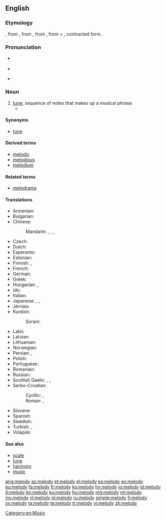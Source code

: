 {{also|Melody}}
==English==
{{wikipedia}}

===Etymology===
{{etyl|enm|en}} {{term|melodie|lang=enm}}, from {{etyl|fro|en}} {{term|melodie|lang=fro}}, from {{etyl|la|en}} {{term|melodia|lang=la}}, from {{etyl|grc|en}} {{term|sc=polytonic|μελῳδία|tr=melōidiā||singing, chanting|lang=grc}}, from {{term|sc=polytonic|μέλος|tr=mélos||musical phrase|lang=grc}} + {{term|sc=polytonic|ἀοιδή|tr=aoidḗ||song|lang=grc}}, contracted form {{term|sc=polytonic|ᾠδή|tr=ōidḗ|lang=grc}}.

===Pronunciation===
* {{a|GenAm}} {{IPA|/ˈmɛlədi/|lang=en}}
* {{audio|en-us-melody.ogg|Audio (US)|lang=en}}
* {{a|RP}} {{IPA|/ˈmelədi/|lang=en}}

===Noun===
{{en-noun|melodies}}

# [[tune]]; sequence of notes that makes up a musical phrase
#* {{quote-book|year=1954|author=Alexander Alderson|title=The Subtle Minotaur|chapter=1|edition=|url=http://openlibrary.org/works/OL12152304W|passage=Slowly she turned round and faced towards a neat white bungalow, set some way back from the path behind a low hedge of golden privet. No light showed, but someone there was playing the piano. The strange elusiveness of the soft, insistent '''melody''' seemed to draw her forward.}}

====Synonyms====
* {{sense|sequence of notes that makes up a musical phrase}} [[tune]]

====Derived terms====
* [[melodic]]
* [[melodious]]
* [[melodium]]<!-- possibly a trade name -->

====Related terms====
* [[melodrama]]

====Translations====
{{trans-top|sequence of notes that makes up a musical phrase}}
* Armenian: {{t|hy|մեղեդի|tr=meġedi}}
* Bulgarian: {{t+|bg|мелодия|f|tr=melodija}}
* Chinese:
*: Mandarin: {{t|cmn|曲調|sc=Hani}}, {{t+|cmn|曲调|tr=qǔdiào|sc=Hani}}, {{t+|cmn|曲子|tr=qǔzi|sc=Hani}}, {{t+|cmn|歌曲|tr=gēqǔ|sc=Hani}}
* Czech: {{t+|cs|melodie|f}}
* Dutch: {{t+|nl|melodie|f}}
* Esperanto: {{t|eo|melodio}}
* Estonian: {{t|et|meloodia}}
* Finnish: {{t+|fi|melodia}}, {{t+|fi|sävel}}
* French: {{t+|fr|mélodie|f}}
* German: {{t+|de|Melodie|f}}
* Greek: {{t+|el|μελωδία|f|tr=melodía}}
* Hungarian: {{t+|hu|dallam}}, {{t+|hu|melódia}}
* Ido: {{t+|io|melodio}}
* Italian: {{t+|it|melodia|f}}
* Japanese: {{t+|ja|歌曲|tr=kakyoku}}, {{t|ja|調べ|tr=shirabe}}, {{t+|ja|旋律|tr=senritsu}}
* Jèrriais: {{t|roa-jer|mélodie|f}}
* Kurdish:
*: Sorani: {{t+|ku|ئاواز|sc=ku-Arab}}
{{trans-mid}}
* Latin: {{t|la|melodia}}
* Latvian: {{t|lv|melodija|f}}
* Lithuanian: {{t|lt|melodija|f}}
* Norwegian: {{t+|no|melodi|m}}
* Persian: {{t+|fa|آهنگ|tr=âhang|sc=fa-Arab}}, {{t+|fa|ملودی|tr=melodi, melōdi|sc=fa-Arab}}
* Polish: {{t+|pl|melodia|f}}
* Portuguese: {{t+|pt|melodia|f}}
* Romanian: {{t+|ro|melodie|f}}
* Russian: {{t+|ru|мелодия|f|tr=m'elódija}}
* Scottish Gaelic: {{t|gd|fonn|m}}, {{t|gd|port|m}}, {{t|gd|mànran|m}}
* Serbo-Croatian:
*: Cyrillic: {{t|sh|мелодија|f|sc=Cyrl}}, {{t|sh|напев|m|sc=Cyrl}}
*: Roman: {{t+|sh|melodija|f}}, {{t|sh|napev|m}}
* Slovene: {{t|sl|melodija|f}}
* Spanish: {{t+|es|melodía|f}}
* Swedish: {{t+|sv|melodi|c}}
* Turkish: {{t+|tr|melodi}}, {{t+|tr|ezgi}}
* Volapük: {{t+|vo|melod}}
{{trans-bottom}}

====See also====
* [[scale]]
* [[tune]]
* [[harmony]]
* [[music]]

[[Category:en:Music]]

[[ang:melody]]
[[az:melody]]
[[et:melody]]
[[el:melody]]
[[es:melody]]
[[eo:melody]]
[[eu:melody]]
[[fa:melody]]
[[fr:melody]]
[[ko:melody]]
[[hy:melody]]
[[io:melody]]
[[id:melody]]
[[it:melody]]
[[kn:melody]]
[[ku:melody]]
[[hu:melody]]
[[mg:melody]]
[[ml:melody]]
[[my:melody]]
[[nl:melody]]
[[pl:melody]]
[[ru:melody]]
[[simple:melody]]
[[fi:melody]]
[[sv:melody]]
[[ta:melody]]
[[te:melody]]
[[tr:melody]]
[[vi:melody]]
[[zh:melody]]